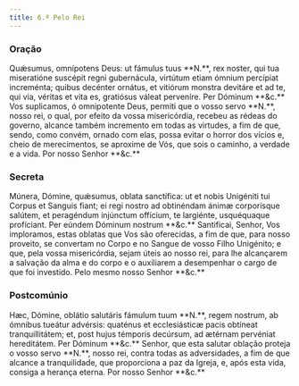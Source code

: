```yaml
---
title: 6.ª Pelo Rei
---
```


### Oração

<div class="side-by-side not-content">
  <span>
    Quǽsumus, omnípotens Deus: ut fámulus tuus **N.**, rex noster, qui tua
    miseratióne suscépit regni gubernácula, virtútum etiam ómnium percípiat
    increménta; quibus decénter ornátus, et vitiórum monstra devitáre et ad te,
    qui via, véritas et vita es, gratiósus váleat perveníre. Per Dóminum **&c.**
  </span>
  <span>
    Vos suplicamos, ó omnipotente Deus, permiti que o vosso servo **N.**, nosso
    rei, o qual, por efeito da vossa misericórdia, recebeu as rédeas do governo,
    alcance também incremento em todas as virtudes, a fim de que, sendo, como
    convém, ornado com elas, possa evitar o horror dos vícios e, cheio de
    merecimentos, se aproxime de Vós, que sois o caminho, a verdade e a vida.
    Por nosso Senhor **&c.**
  </span>
</div>

### Secreta

<div class="side-by-side not-content">
  <span>
    Múnera, Dómine, quǽsumus, oblata sanctífica: ut et nobis Unigéniti tui
    Corpus et Sanguis fiant; ei regi nostro ad obtinéndam ánimæ corporísque
    salútem, et peragéndum injúnctum offícium, te largiénte, usquéquaque
    profíciant. Per eúndem Dóminum nostrum **&c.**
  </span>
  <span>
    Santificai, Senhor, Vos imploramos, estas oblatas que Vos são oferecidas, a
    fim de que, para nosso proveito, se convertam no Corpo e no Sangue de vosso
    Filho Unigénito; e que, pela vossa misericórdia, sejam úteis ao nosso rei,
    para lhe alcançarem a salvação da alma e do corpo e o auxiliarem a
    desempenhar o cargo de que foi investido. Pelo mesmo nosso Senhor **&c.**
  </span>
</div>

### Postcomúnio

<div class="side-by-side not-content">
  <span>
    Hæc, Dómine, oblátio salutáris fámulum tuum **N.**, regem nostrum, ab
    ómnibus tueátur advérsis: quaténus et ecclesiásticæ pacis obtíneat
    tranquillitátem; et, post hujus témporis decúrsum, ad ætérnam pervéniat
    hereditátem. Per Dóminum **&c.**
  </span>
  <span>
    Senhor, que esta salutar oblação proteja o vosso servo **N.**, nosso rei,
    contra todas as adversidades, a fim de que alcance a tranquilidade, que
    proporciona a paz da Igreja, e, após esta vida, consiga a herança eterna.
    Por nosso Senhor **&c.**
  </span>
</div>
